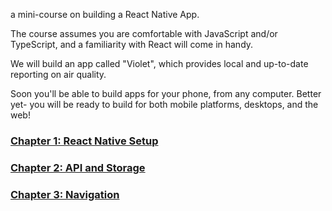 

a mini-course on building a React Native App.

The course assumes you are comfortable with JavaScript and/or TypeScript, and a familiarity with React will come in handy.

We will build an app called "Violet", which provides local and up-to-date reporting on air quality.

Soon you'll be able to build apps for your phone, from any computer. Better yet- you will be ready to build for both mobile platforms, desktops, and the web!

### [Chapter 1: React Native Setup](/react-native-setup)
### [Chapter 2: API and Storage](/react-native-data-basics)
### [Chapter 3: Navigation](/react-native-navigation)
